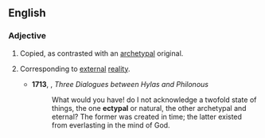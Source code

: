 ==English==

{{rfp|en}}

===Adjective===
{{head|en|adjective}}

# Copied, as contrasted with an [[archetypal]] original.
# {{lb|en|philosophy}} Corresponding to [[external]] [[reality]].
#* '''1713''', {{w|George Berkeley}}, ''Three Dialogues between Hylas and Philonous''
#*: What would you have! do I not acknowledge a twofold state of things, the one '''ectypal''' or natural, the other archetypal and eternal? The former was created in time; the latter existed from everlasting in the mind of God.
